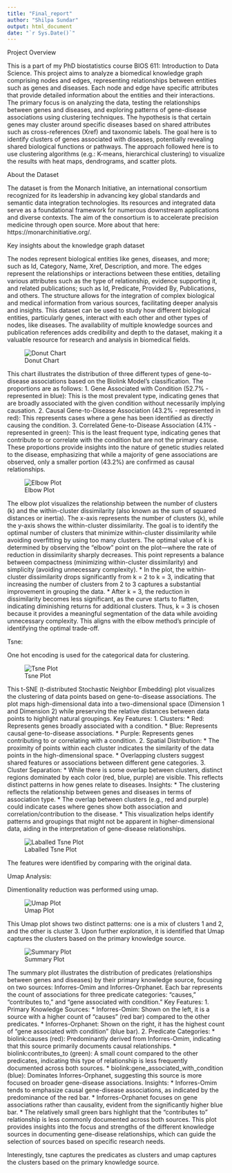 ```yaml
---
title: "Final_report"
author: "Shilpa Sundar"
output: html_document
date: "`r Sys.Date()`"
---
```


Project Overview

This is a part of my PhD biostatistics course BIOS 611: Introduction to Data Science. This project aims to analyze a biomedical knowledge graph comprising nodes and edges, representing relationships between entities such as genes and diseases. Each node and edge have specific attributes that provide detailed information about the entities and their interactions. The primary focus is on analyzing the data, testing the relationships between genes and diseases, and exploring patterns of gene-disease associations using clustering techniques. The hypothesis is that certain genes may cluster around specific diseases based on shared attributes such as cross-references (Xref) and taxonomic labels. The goal here is to identify clusters of genes associated with diseases, potentially revealing shared biological functions or pathways. The approach followed here is to use clustering algorithms (e.g.: K-means, hierarchical clustering) to visualize the results with heat maps, dendrograms, and scatter plots.

About the Dataset

The dataset is from the Monarch Initiative, an international consortium recognized for its leadership in advancing key global standards and semantic data integration technologies. Its resources and integrated data serve as a foundational framework for numerous downstream applications and diverse contexts. The aim of the consortium is to accelerate precision medicine through open source. More about that here: https://monarchinitiative.org/.

Key insights about the knowledge graph dataset

The nodes represent biological entities like genes, diseases, and more; such as Id, Category, Name, Xref, Description, and more.
The edges represent the relationships or interactions between these entities, detailing various attributes such as the type of relationship, evidence supporting it, and related publications; such as Id, Predicate, Provided By, Publications, and others.
The structure allows for the integration of complex biological and medical information from various sources, facilitating deeper analysis and insights.
This dataset can be used to study how different biological entities, particularly genes, interact with each other and other types of nodes, like diseases.
The availability of multiple knowledge sources and publication references adds credibility and depth to the dataset, making it a valuable resource for research and analysis in biomedical fields.

![Donut Chart](figures/donut_chart.png){align="center"}


This chart illustrates the distribution of three different types of gene-to-disease associations based on the Biolink Model's classification. The proportions are as follows:
1. Gene Associated with Condition (52.7% - represented in blue): This is the most prevalent type, indicating genes that are broadly associated with the given condition without necessarily implying causation.
2. Causal Gene-to-Disease Association (43.2% - represented in red): This represents cases where a gene has been identified as directly causing the condition.
3. Correlated Gene-to-Disease Association (4.1% - represented in green): This is the least frequent type, indicating genes that contribute to or correlate with the condition but are not the primary cause.
These proportions provide insights into the nature of genetic studies related to the disease, emphasizing that while a majority of gene associations are observed, only a smaller portion (43.2%) are confirmed as causal relationships.

![Elbow Plot](figures/elbow_plot.png){align="center"}


The elbow plot visualizes the relationship between the number of clusters (k) and the within-cluster dissimilarity (also known as the sum of squared distances or inertia). The x-axis represents the number of clusters (k), while the y-axis shows the within-cluster dissimilarity. The goal is to identify the optimal number of clusters that minimize within-cluster dissimilarity while avoiding overfitting by using too many clusters.
The optimal value of k is determined by observing the "elbow" point on the plot—where the rate of reduction in dissimilarity sharply decreases. This point represents a balance between compactness (minimizing within-cluster dissimilarity) and simplicity (avoiding unnecessary complexity).
* In the plot, the within-cluster dissimilarity drops significantly from k = 2 to k = 3, indicating that increasing the number of clusters from 2 to 3 captures a substantial improvement in grouping the data.
* After k = 3, the reduction in dissimilarity becomes less significant, as the curve starts to flatten, indicating diminishing returns for additional clusters.
Thus, k = 3 is chosen because it provides a meaningful segmentation of the data while avoiding unnecessary complexity. This aligns with the elbow method's principle of identifying the optimal trade-off.

Tsne:

One hot encoding is used for the categorical data for clustering. 

![Tsne Plot](figures/tsne_plot.png){align="center"}


This t-SNE (t-distributed Stochastic Neighbor Embedding) plot visualizes the clustering of data points based on gene-to-disease associations. The plot maps high-dimensional data into a two-dimensional space (Dimension 1 and Dimension 2) while preserving the relative distances between data points to highlight natural groupings.
Key Features:
1. Clusters:
    * Red: Represents genes broadly associated with a condition.
    * Blue: Represents causal gene-to-disease associations.
    * Purple: Represents genes contributing to or correlating with a condition.
2. Spatial Distribution:
    * The proximity of points within each cluster indicates the similarity of the data points in the high-dimensional space.
    * Overlapping clusters suggest shared features or associations between different gene categories.
3. Cluster Separation:
    * While there is some overlap between clusters, distinct regions dominated by each color (red, blue, purple) are visible. This reflects distinct patterns in how genes relate to diseases.
Insights:
* The clustering reflects the relationship between genes and diseases in terms of association type.
* The overlap between clusters (e.g., red and purple) could indicate cases where genes show both association and correlation/contribution to the disease.
* This visualization helps identify patterns and groupings that might not be apparent in higher-dimensional data, aiding in the interpretation of gene-disease relationships.

![Laballed Tsne Plot](figures/labelled_tsne_plot.png){align="center"}


The features were identified by comparing with the original data.

Umap Analysis:

Dimentionality reduction was performed using umap. 

![Umap Plot](figures/umap_plot.png){align="center"}


This Umap plot shows two distinct patterns: one is a mix of clusters 1 and 2, and the other is cluster 3. Upon further exploration, it is identified that Umap captures the clusters based on the primary knowledge source.

![Summary Plot](figures/summary_plot.png){align="center"}


The summary plot illustrates the distribution of predicates (relationships between genes and diseases) by their primary knowledge source, focusing on two sources: Inforres-Omim and Inforres-Orphanet. Each bar represents the count of associations for three predicate categories: "causes," "contributes to," and "gene associated with condition."
Key Features:
1. Primary Knowledge Sources:
    * Inforres-Omim: Shown on the left, it is a source with a higher count of "causes" (red bar) compared to the other predicates.
    * Inforres-Orphanet: Shown on the right, it has the highest count of "gene associated with condition" (blue bar).
2. Predicate Categories:
    * biolink:causes (red): Predominantly derived from Inforres-Omim, indicating that this source primarily documents causal relationships.
    * biolink:contributes_to (green): A small count compared to the other predicates, indicating this type of relationship is less frequently documented across both sources.
    * biolink:gene_associated_with_condition (blue): Dominates Inforres-Orphanet, suggesting this source is more focused on broader gene-disease associations.
Insights:
* Inforres-Omim tends to emphasize causal gene-disease associations, as indicated by the predominance of the red bar.
* Inforres-Orphanet focuses on gene associations rather than causality, evident from the significantly higher blue bar.
* The relatively small green bars highlight that the "contributes to" relationship is less commonly documented across both sources.
This plot provides insights into the focus and strengths of the different knowledge sources in documenting gene-disease relationships, which can guide the selection of sources based on specific research needs.

Interestingly, tsne captures the predicates as clusters and umap captures the clusters based on the primary knowledge source. 



